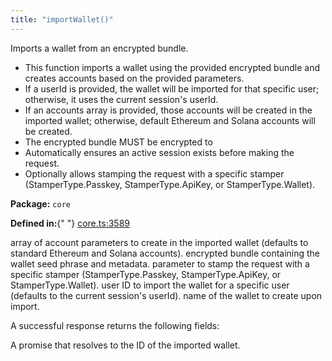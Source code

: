 ```yaml
---
title: "importWallet()"
---
```



<H3Bordered text="Overview" />

Imports a wallet from an encrypted bundle.

<ul>
  <li>
    This function imports a wallet using the provided encrypted bundle and
    creates accounts based on the provided parameters.
  </li>
  <li>
    If a userId is provided, the wallet will be imported for that specific user;
    otherwise, it uses the current session's userId.
  </li>
  <li>
    If an accounts array is provided, those accounts will be created in the
    imported wallet; otherwise, default Ethereum and Solana accounts will be
    created.
  </li>
  <li>The encrypted bundle MUST be encrypted to</li>
  <li>
    Automatically ensures an active session exists before making the request.
  </li>
  <li>
    Optionally allows stamping the request with a specific stamper
    (StamperType.Passkey, StamperType.ApiKey, or StamperType.Wallet).
  </li>
</ul>

<p>
  <strong>Package:</strong> <code>core</code>
</p>

<p>
  <strong>Defined in:</strong>{" "}
  <a href="https://github.com/tkhq/sdk/blob/main/packages/core/src/__clients__/core.ts#L3589">
    core.ts:3589
  </a>
</p>

<H3Bordered text="Parameters" />

<ParamField body="params" type="object" required={true} path="params">
  <Expandable title="params details">
    <NestedParam
      parentKey="params"
      childKey="accounts"
      type="v1WalletAccountParams[]"
      required={false}
    >
      array of account parameters to create in the imported wallet (defaults to
      standard Ethereum and Solana accounts).
    </NestedParam>
    <NestedParam
      parentKey="params"
      childKey="encryptedBundle"
      type="string"
      required={true}
    >
      encrypted bundle containing the wallet seed phrase and metadata.
    </NestedParam>
    <NestedParam
      parentKey="params"
      childKey="stampWith"
      type="StamperType"
      required={false}
    >
      parameter to stamp the request with a specific stamper
      (StamperType.Passkey, StamperType.ApiKey, or StamperType.Wallet).
    </NestedParam>
    <NestedParam
      parentKey="params"
      childKey="userId"
      type="string"
      required={false}
    >
      user ID to import the wallet for a specific user (defaults to the current
      session's userId).
    </NestedParam>
    <NestedParam
      parentKey="params"
      childKey="walletName"
      type="string"
      required={true}
    >
      name of the wallet to create upon import.
    </NestedParam>
  </Expandable>
</ParamField>

<H3Bordered text="Response" />A successful response returns the following
fields:

<ResponseField name="returns" type="string" required={true}>
  A promise that resolves to the ID of the imported wallet.
</ResponseField>
